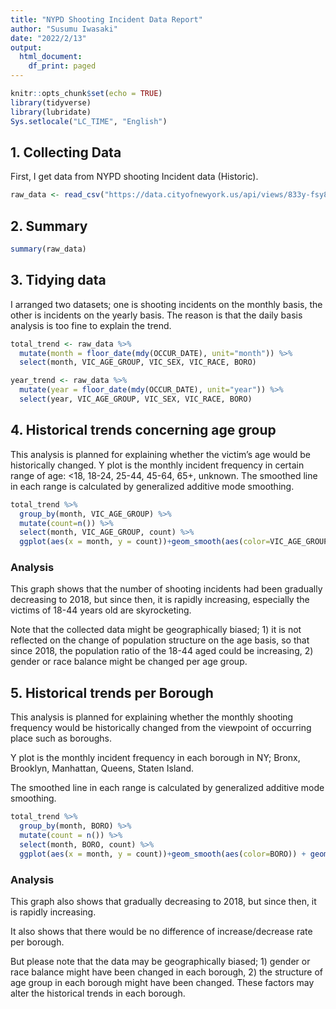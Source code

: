 ---
title: "NYPD Shooting Incident Data Report"
author: "Susumu Iwasaki"
date: "2022/2/13"
output:
  html_document:
    df_print: paged
---

```{r setup, include=FALSE}
knitr::opts_chunk$set(echo = TRUE)
library(tidyverse)
library(lubridate)
Sys.setlocale("LC_TIME", "English")

```


## 1. Collecting Data 
First, I get data from NYPD shooting Incident data (Historic).

```{r get_NYPD_data}

raw_data <- read_csv("https://data.cityofnewyork.us/api/views/833y-fsy8/rows.csv?accessType=DOWNLOAD")

```
## 2. Summary

```{r summary}
summary(raw_data)
```


## 3. Tidying data 

I arranged two datasets; one is shooting incidents on the monthly basis, the other is incidents on the yearly basis. The reason is that the daily basis analysis is too fine to explain the trend.  

```{r total_incident}
total_trend <- raw_data %>% 
  mutate(month = floor_date(mdy(OCCUR_DATE), unit="month")) %>% 
  select(month, VIC_AGE_GROUP, VIC_SEX, VIC_RACE, BORO)

year_trend <- raw_data %>% 
  mutate(year = floor_date(mdy(OCCUR_DATE), unit="year")) %>% 
  select(year, VIC_AGE_GROUP, VIC_SEX, VIC_RACE, BORO)
```


## 4. Historical trends concerning age group

This analysis is planned for explaining whether the victim's age would be historically changed. Y plot is the monthly incident frequency in certain range of age: <18, 18-24, 25-44, 45-64, 65+, unknown. The smoothed line in each range is calculated by generalized additive mode smoothing.

```{r}

total_trend %>% 
  group_by(month, VIC_AGE_GROUP) %>% 
  mutate(count=n()) %>% 
  select(month, VIC_AGE_GROUP, count) %>% 
  ggplot(aes(x = month, y = count))+geom_smooth(aes(color=VIC_AGE_GROUP)) + geom_point(aes(color=VIC_AGE_GROUP)) + theme(legend.position = "bottom") + labs(title="Historical Trend of Shooting Incident at Victim's age in NYC", y=NULL)

```

### Analysis
This graph shows that the number of shooting incidents had been gradually decreasing to 2018, but since then, it is rapidly increasing, especially the victims of 18-44 years old are skyrocketing.

Note that the collected data might be geographically biased; 1) it is not reflected on the change of population structure on the age basis, so that since 2018, the population ratio of the 18-44 aged could be increasing, 2) gender or race balance might be changed per age group.  

## 5. Historical trends per Borough

This analysis is planned for explaining whether the monthly shooting frequency would be historically changed from the viewpoint of occurring place such as boroughs. 

Y plot is the monthly incident frequency in each borough in NY; Bronx, Brooklyn, Manhattan, Queens, Staten Island. 

The smoothed line in each range is calculated by generalized additive mode smoothing.

```{r}


total_trend %>% 
  group_by(month, BORO) %>% 
  mutate(count = n()) %>% 
  select(month, BORO, count) %>% 
  ggplot(aes(x = month, y = count))+geom_smooth(aes(color=BORO)) + geom_point(aes(color=BORO)) + theme(legend.position = "bottom") + labs(title="Historical Trend of Shooting Incident at each Borough in NYC", y=NULL)

```

### Analysis

This graph also shows that gradually decreasing to 2018, but since then, it is rapidly increasing. 

It also shows that there would be no difference of increase/decrease rate per borough.

But please note that the data may be geographically biased; 1) gender or race balance might have been changed in each borough, 2) the structure of age group in each borough might have been changed. These factors may alter the historical trends in each borough.    